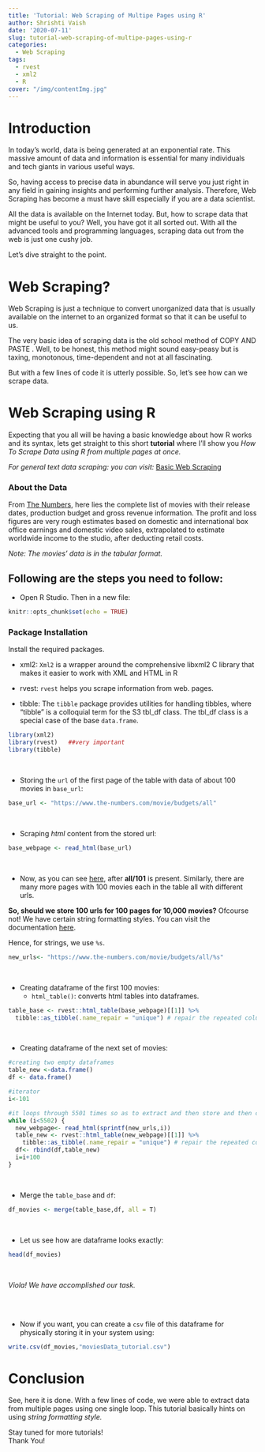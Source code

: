 ```yaml
---
title: 'Tutorial: Web Scraping of Multipe Pages using R'
author: Shrishti Vaish
date: '2020-07-11'
slug: tutorial-web-scraping-of-multipe-pages-using-r
categories:
  - Web Scraping
tags:
  - rvest
  - xml2
  - R
cover: "/img/contentImg.jpg"
---
```



# Introduction

In today's world, data is being generated at an exponential rate. This massive amount of data and information is essential for many individuals and tech giants in various useful ways.

So, having access to precise data in abundance will serve you just right in any field in gaining insights and performing further analysis. Therefore, Web Scraping has become a must have skill especially if you are a data scientist.

All the data is available on the Internet today. But, how to scrape data that might be useful to you? Well, you have got it all sorted out. With all the advanced tools and programming languages, scraping data out from the web is just one cushy job.

Let's dive straight to the point.


# Web Scraping?

Web Scraping is just a technique to convert unorganized data that is usually available on the internet to an organized format so that it can be useful to us. 

The very basic idea of scraping data is the old school method of COPY AND PASTE .  Well, to be honest, this method might sound easy-peasy but is taxing, monotonous, time-dependent and not at all fascinating.

But with a few lines of code it is utterly possible.  So, let's see how can we scrape data.


# Web Scraping using R 

Expecting that you all will be having a basic knowledge about how R works and its syntax, lets get straight to this short **tutorial** where I'll show you *How To Scrape Data using R from multiple pages at once.*

*For general text data scraping: you can visit:*
[Basic Web Scraping](https://github.com/shrish83/Web-Scraping-in-R)


### About the Data
From [The Numbers](https://www.the-numbers.com/movie/budgets), here lies the complete list of movies with their release dates, production budget and gross revenue information. The profit and loss figures are very rough estimates based on domestic and international box office earnings and domestic video sales, extrapolated to estimate worldwide income to the studio, after deducting retail costs. 

_Note: The movies' data is in the tabular format._

## Following are the steps you need to follow:

* Open R Studio. Then in a new file:

```r
knitr::opts_chunk$set(echo = TRUE)
```

### Package Installation


Install the required packages.<br/>

* xml2: `Xml2` is a wrapper around the comprehensive libxml2 C library that makes it easier to work with XML and HTML in R<br/>

* rvest: `rvest` helps you scrape information from web. pages.<br/>

* tibble: The `tibble` package provides utilities for handling tibbles, where "tibble" is a colloquial term for the S3 tbl_df class. The tbl_df class is a special case of the base `data.frame`.<br/>


```r
library(xml2)
library(rvest)   ##very important
library(tibble)

```

<br/>


* Storing the `url` of the first page of the table with data of about 100 movies in `base_url`:



```r

base_url <- "https://www.the-numbers.com/movie/budgets/all"
```
<br/>

* Scraping _html_ content from the stored url:


```r
base_webpage <- read_html(base_url)

```
<br/>

* Now, as you can see [here](https://www.the-numbers.com/movie/budgets/all/101), after **all/101** is present. Similarly, there are many more pages with 100 movies each in the table all with different urls. <br/>

**So, should we store 100 urls for 100 pages for 10,000 movies?**
Ofcourse not! We have certain string formatting styles. You can visit the documentation [here](https://www.gastonsanchez.com/r4strings/c-style-formatting.html).

Hence, for strings, we use `%s`.


```r
new_urls<- "https://www.the-numbers.com/movie/budgets/all/%s"
```
<br/>

* Creating dataframe of the first 100 movies:
    + `html_table()`: converts html tables into dataframes.
    
 
```r

table_base <- rvest::html_table(base_webpage)[[1]] %>% 
  tibble::as_tibble(.name_repair = "unique") # repair the repeated columns
```
<br/>

* Creating dataframe of the next set of movies:


```r
#creating two empty dataframes
table_new <-data.frame()
df <- data.frame()

#iterator
i<-101

#it loops through 5501 times so as to extract and then store and then combine about 5000 movies so far extracted.
while (i<5502) {
  new_webpage<- read_html(sprintf(new_urls,i))
  table_new <- rvest::html_table(new_webpage)[[1]] %>% 
    tibble::as_tibble(.name_repair = "unique") # repair the repeated columns
  df<- rbind(df,table_new)
  i=i+100
}
```
<br/>

* Merge the `table_base` and `df`:

```r
df_movies <- merge(table_base,df, all = T)
```
<br/>

* Let us see how are dataframe looks exactly:

```r
head(df_movies)
```
<br/>

_Viola! We have accomplished our task._

<br/> <br/>


* Now if you want, you can create a `csv` file of this dataframe for physically storing it in your system using:

```r
write.csv(df_movies,"moviesData_tutorial.csv")
```


# Conclusion

See, here it is done. With a few lines of code, we were able to extract data from multiple pages using one single loop. This tutorial basically hints on using _string formatting style._ 

Stay tuned for more tutorials!<br/>
Thank You!

